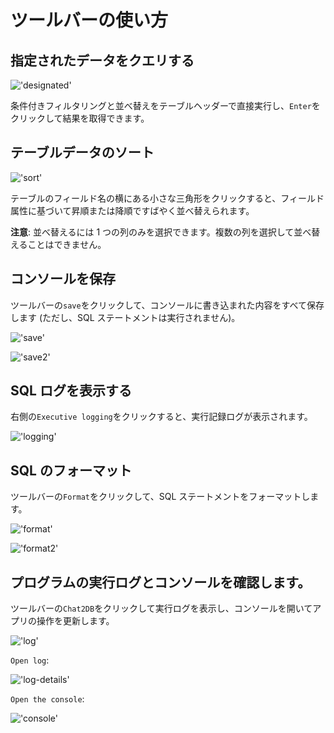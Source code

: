 # ツールバーの使い方

## 指定されたデータをクエリする
!['designated'](/image/connection-manage/designated.png)

条件付きフィルタリングと並べ替えをテーブルヘッダーで直接実行し、`Enter`をクリックして結果を取得できます。


## テーブルデータのソート

!['sort'](/image/connection-manage/sort_data.png)

テーブルのフィールド名の横にある小さな三角形をクリックすると、フィールド属性に基づいて昇順または降順ですばやく並べ替えられます。


**注意**: 並べ替えるには 1 つの列のみを選択できます。複数の列を選択して並べ替えることはできません。


## コンソールを保存

ツールバーの`save`をクリックして、コンソールに書き込まれた内容をすべて保存します (ただし、SQL ステートメントは実行されません)。

!['save'](/image/connection-manage/save.png)

!['save2'](/image/connection-manage/save2.png)

## SQL ログを表示する

右側の`Executive logging`をクリックすると、実行記録ログが表示されます。

!['logging'](/image/connection-manage/logging.png)

## SQL のフォーマット

ツールバーの`Format`をクリックして、SQL ステートメントをフォーマットします。

!['format'](/image/connection-manage/format.png)

!['format2'](/image/connection-manage/format2.png)


## プログラムの実行ログとコンソールを確認します。

ツールバーの`Chat2DB`をクリックして実行ログを表示し、コンソールを開いてアプリの操作を更新します。

!['log'](/image/connection-manage/log.png)

`Open log`:

!['log-details'](/image/connection-manage/log-details.png)

`Open the console`:

!['console'](/image/connection-manage/console.png)
